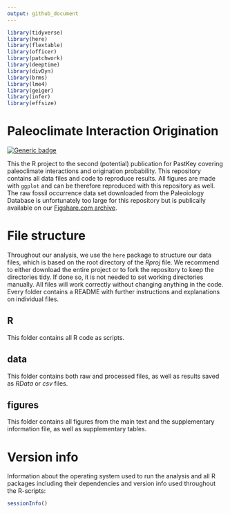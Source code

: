 ```yaml
---
output: github_document
--- 
```


<!-- add all libraries before knitting -->  
  
```r
library(tidyverse) 
library(here) 
library(flextable) 
library(officer)
library(patchwork)
library(deeptime)
library(divDyn)
library(brms)
library(lme4)
library(geiger)
library(infer)
library(effsize)
```

# Paleoclimate Interaction Origination

<!-- badges: start -->
[![Generic badge](https://img.shields.io/badge/Status-Published-green.svg)](https://shields.io/)
<!-- badges: end -->

This the R project to the second (potential) publication for PastKey covering paleoclimate interactions and origination probability. This repository contains all data files and code to reproduce results. All figures are made with `ggplot` and can be therefore reproduced with this repository as well. The raw fossil occurrence data set downloaded from the Paleoiology Database is unfortunately too large for this repository but is publically available on our [Figshare.com archive](https://figshare.com/articles/dataset/Raw_fossil_data/14528925).   
  
# File structure  
  
Throughout our analysis, we use the `here` package to structure our data files, which is based on the root directory of the *Rproj* file. We recommend to either download the entire project or to fork the repository to keep the directories tidy. If done so, it is not needed to set working directories manually. All files will work correctly without changing anything in the code. Every folder contains a README with further instructions and explanations on individual files.    
  
## R  
  
This folder contains all R code as scripts.  
  
## data  
  
This folder contains both raw and processed files, as well as results saved as *RData* or *csv* files. 
  
## figures  
  
This folder contains all figures from the main text and the supplementary information file, as well as supplementary tables.  

  
  
# Version info  
  
Information about the operating system used to run the analysis and all R packages including their dependencies and version info used throughout the R-scripts:  
  
```r
sessionInfo()
```

